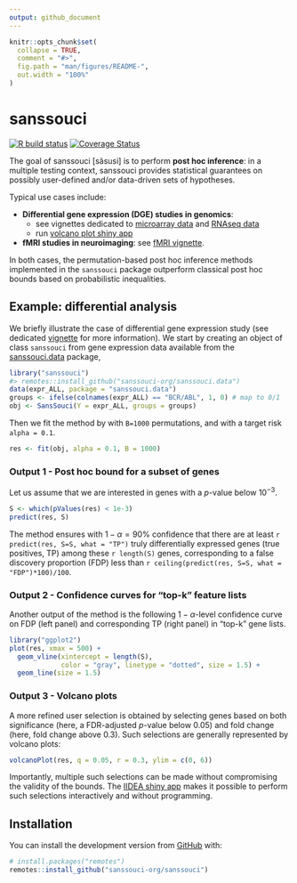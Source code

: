```yaml
---
output: github_document
---
```


<!-- README.md is generated from README.Rmd. Please edit that file -->

```r
knitr::opts_chunk$set(
  collapse = TRUE,
  comment = "#>",
  fig.path = "man/figures/README-",
  out.width = "100%"
)
```

# sanssouci

<!-- badges: start -->
  [![R build status](https://github.com/sanssouci-org/sanssouci/workflows/R-CMD-check/badge.svg)](https://github.com/sanssouci-org/sanssouci/actions)
[![Coverage Status](https://codecov.io/gh/sanssouci-org/sanssouci/branch/develop/graph/badge.svg)](https://codecov.io/github/sanssouci-org/sanssouci/branch/develop)
<!-- badges: end -->

The goal of sanssouci [sãsusi] is to perform **post hoc inference**: in a multiple testing context, sanssouci provides statistical guarantees on possibly user-defined and/or data-driven sets of hypotheses. 

Typical use cases include:

- **Differential gene expression (DGE) studies in genomics**: 
  - see vignettes dedicated to [microarray data](articles/post-hoc_differential-expression.html) and [RNAseq data](articles/post-hoc_differential-expression_RNAseq.html) 
  - run [volcano plot shiny app](https://shiny-iidea-sanssouci.apps.math.cnrs.fr/)
- **fMRI studies in neuroimaging**: see [fMRI vignette](articles/post-hoc_fMRI.html). 

In both cases, the permutation-based post hoc inference methods implemented in the `sanssouci` package outperform classical post hoc bounds based on probabilistic inequalities.

## Example: differential analysis

We briefly illustrate the case of differential gene expression study (see dedicated [vignette](articles/post-hoc_differential-expression.html) for more information). We start by creating an object of class `sanssouci` from gene expression data available from the [sanssouci.data](https://github.com/sanssouci-rog/sanssouci.data) package, 

```r
library("sanssouci")
#> remotes::install_github("sanssouci-org/sanssouci.data")
data(expr_ALL, package = "sanssouci.data")
groups <- ifelse(colnames(expr_ALL) == "BCR/ABL", 1, 0) # map to 0/1
obj <- SansSouci(Y = expr_ALL, groups = groups)
```

Then we fit the method by with `B=1000` permutations, and with a target risk `alpha = 0.1`.

```r
res <- fit(obj, alpha = 0.1, B = 1000)
```

### Output 1 - Post hoc bound for a subset of genes

Let us assume that we are interested in genes with a $p$-value below $10^{-3}$. 

```r
S <- which(pValues(res) < 1e-3)
predict(res, S)
```

The method ensures with $1-\alpha = 90\%$ confidence that there are at least `r predict(res, S=S, what = "TP")` truly differentially expressed genes (true positives, TP) among these  `r length(S)` genes, corresponding to a false discovery proportion (FDP) less than `r ceiling(predict(res, S=S, what = "FDP")*100)/100`.


### Output 2 - Confidence curves for "top-k" feature lists

Another output of the method is the following $1-\alpha$-level confidence curve on FDP (left panel) and corresponding TP (right panel) in "top-k" gene lists. 

```r
library("ggplot2")
plot(res, xmax = 500) +
  geom_vline(xintercept = length(S), 
             color = "gray", linetype = "dotted", size = 1.5) +
  geom_line(size = 1.5)
```


### Output 3 - Volcano plots

A more refined user selection is obtained by selecting genes based on both significance (here, a FDR-adjusted $p$-value below 0.05) and fold change (here, fold change above 0.3). Such selections are generally represented by volcano plots:

```r
volcanoPlot(res, q = 0.05, r = 0.3, ylim = c(0, 6))
```

Importantly, multiple such selections can be made without compromising the validity of the bounds. The [IIDEA shiny app](https://shiny-iidea-sanssouci.apps.math.cnrs.fr/) makes it possible to perform such selections interactively and without programming. 

## Installation

<!-- You can install the released version of sanssouci from [CRAN](https://CRAN.R-project.org) with: -->

<!-- ``` r -->
<!-- install.packages("sanssouci") -->
<!-- ``` -->

You can install the development version from [GitHub](https://github.com/) with:

``` r
# install.packages("remotes")
remotes::install_github("sanssouci-org/sanssouci")
```

